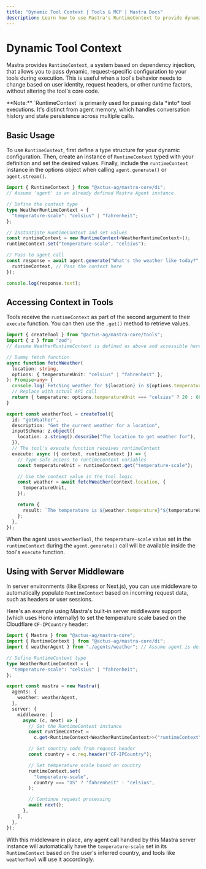 ```yaml
---
title: "Dynamic Tool Context | Tools & MCP | Mastra Docs"
description: Learn how to use Mastra's RuntimeContext to provide dynamic, request-specific configuration to tools.
---
```



# Dynamic Tool Context

Mastra provides `RuntimeContext`, a system based on dependency injection, that allows you to pass dynamic, request-specific configuration to your tools during execution. This is useful when a tool's behavior needs to change based on user identity, request headers, or other runtime factors, without altering the tool's core code.

<Callout>
  **Note:** `RuntimeContext` is primarily used for passing data *into* tool
  executions. It's distinct from agent memory, which handles conversation
  history and state persistence across multiple calls.
</Callout>

## Basic Usage

To use `RuntimeContext`, first define a type structure for your dynamic configuration. Then, create an instance of `RuntimeContext` typed with your definition and set the desired values. Finally, include the `runtimeContext` instance in the options object when calling `agent.generate()` or `agent.stream()`.

```typescript
import { RuntimeContext } from "@actus-ag/mastra-core/di";
// Assume 'agent' is an already defined Mastra Agent instance

// Define the context type
type WeatherRuntimeContext = {
  "temperature-scale": "celsius" | "fahrenheit";
};

// Instantiate RuntimeContext and set values
const runtimeContext = new RuntimeContext<WeatherRuntimeContext>();
runtimeContext.set("temperature-scale", "celsius");

// Pass to agent call
const response = await agent.generate("What's the weather like today?", {
  runtimeContext, // Pass the context here
});

console.log(response.text);
```

## Accessing Context in Tools

Tools receive the `runtimeContext` as part of the second argument to their `execute` function. You can then use the `.get()` method to retrieve values.

```typescript filename="src/mastra/tools/weather-tool.ts"
import { createTool } from "@actus-ag/mastra-core/tools";
import { z } from "zod";
// Assume WeatherRuntimeContext is defined as above and accessible here

// Dummy fetch function
async function fetchWeather(
  location: string,
  options: { temperatureUnit: "celsius" | "fahrenheit" },
): Promise<any> {
  console.log(`Fetching weather for ${location} in ${options.temperatureUnit}`);
  // Replace with actual API call
  return { temperature: options.temperatureUnit === "celsius" ? 20 : 68 };
}

export const weatherTool = createTool({
  id: "getWeather",
  description: "Get the current weather for a location",
  inputSchema: z.object({
    location: z.string().describe("The location to get weather for"),
  }),
  // The tool's execute function receives runtimeContext
  execute: async ({ context, runtimeContext }) => {
    // Type-safe access to runtimeContext variables
    const temperatureUnit = runtimeContext.get("temperature-scale");

    // Use the context value in the tool logic
    const weather = await fetchWeather(context.location, {
      temperatureUnit,
    });

    return {
      result: `The temperature is ${weather.temperature}°${temperatureUnit === "celsius" ? "C" : "F"}`,
    };
  },
});
```

When the agent uses `weatherTool`, the `temperature-scale` value set in the `runtimeContext` during the `agent.generate()` call will be available inside the tool's `execute` function.

## Using with Server Middleware

In server environments (like Express or Next.js), you can use middleware to automatically populate `RuntimeContext` based on incoming request data, such as headers or user sessions.

Here's an example using Mastra's built-in server middleware support (which uses Hono internally) to set the temperature scale based on the Cloudflare `CF-IPCountry` header:

```typescript filename="src/mastra/index.ts"
import { Mastra } from "@actus-ag/mastra-core";
import { RuntimeContext } from "@actus-ag/mastra-core/di";
import { weatherAgent } from "./agents/weather"; // Assume agent is defined elsewhere

// Define RuntimeContext type
type WeatherRuntimeContext = {
  "temperature-scale": "celsius" | "fahrenheit";
};

export const mastra = new Mastra({
  agents: {
    weather: weatherAgent,
  },
  server: {
    middleware: [
      async (c, next) => {
        // Get the RuntimeContext instance
        const runtimeContext =
          c.get<RuntimeContext<WeatherRuntimeContext>>("runtimeContext");

        // Get country code from request header
        const country = c.req.header("CF-IPCountry");

        // Set temperature scale based on country
        runtimeContext.set(
          "temperature-scale",
          country === "US" ? "fahrenheit" : "celsius",
        );

        // Continue request processing
        await next();
      },
    ],
  },
});
```

With this middleware in place, any agent call handled by this Mastra server instance will automatically have the `temperature-scale` set in its `RuntimeContext` based on the user's inferred country, and tools like `weatherTool` will use it accordingly.
